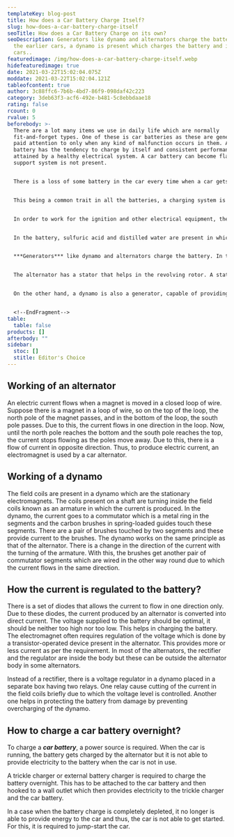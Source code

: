 ```yaml
---
templateKey: blog-post
title: How does a Car Battery Charge Itself?
slug: how-does-a-car-battery-charge-itself
seoTitle: How does a Car Battery Charge on its own?
seoDescription: Generators like dynamo and alternators charge the battery. In
  the earlier cars, a dynamo is present which charges the battery and in modern
  cars..
featuredimage: /img/how-does-a-car-battery-charge-itself.webp
hidefeaturedimage: true
date: 2021-03-22T15:02:04.075Z
moddate: 2021-03-22T15:02:04.121Z
tableofcontent: true
author: 3c88ffc6-7b6b-4bd7-86f9-098daf42c223
category: 3deb63f3-acf6-492e-b481-5c8ebbdaae18
rating: false
rcount: 0
rvalue: 5
beforebody: >-
  There are a lot many items we use in daily life which are normally
  fit-and-forget types. One of these is car batteries as these are generally
  paid attention to only when any kind of malfunction occurs in them. A car
  battery has the tendency to charge by itself and consistent performance can be
  attained by a healthy electrical system. A car battery can become flat if the
  support system is not present.


  There is a loss of some battery in the car every time when a car gets started or use of battery while the car is off. At this point, the internal resistance of the battery comes into play which has the capacity to make the battery run flat.


  This being a common trait in all the batteries, a charging system is to be present. In a car, an alternator is the most important component of the charging system. It is present in the engine which helps in charging the battery by converting the power of the engine into electrical energy.


  In order to work for the ignition and other electrical equipment, there is the use of electricity by the car. There is a rechargeable battery along with a charging system in the car due to which there is no running down of the battery in the car.


  In the battery, sulfuric acid and distilled water are present in which lead plates are immersed. To each of the terminals, half of these plates are connected. A chemical reaction occurs due to the electricity supplied which helps in depositing extra lead on one set of plates. This extra lead then dissolves from the plates when electricity is supplied to the battery due to which an electric current is produced.


  ***Generators*** like dynamo and alternators charge the battery. In the earlier cars, a dynamo is present which charges the battery and in modern cars, an alternator is present. Both of these are controlled by a belt present in the engine.


  The alternator has a stator that helps in the revolving rotor. A stator is actually a stationary set of wire coil winding and a rotor is an electromagnet containing carbon or copper-carbon brushes through which a small amount of electricity is supplied. In the stator coils, much electricity is generated due to the rotation of the electromagnet. With each turning of the rotor, the direction of flow of the electricity changes and so the electricity generated is called alternating current. But it has to be direct and flow in one direction due to which it needs to be rectified.


  On the other hand, a dynamo is also a generator, capable of providing direct current but it is heavy than an alternator and produces less efficient current


  <!--EndFragment-->
table:
  table: false
products: []
afterbody: ""
sidebar:
  stoc: []
  stitle: Editor's Choice
---
```

## **Working of an alternator**

An electric current flows when a magnet is moved in a closed loop of wire. Suppose there is a magnet in a loop of wire, so on the top of the loop, the north pole of the magnet passes, and in the bottom of the loop, the south pole passes. Due to this, the current flows in one direction in the loop. Now, until the north pole reaches the bottom and the south pole reaches the top, the current stops flowing as the poles move away. Due to this, there is a flow of current in opposite direction. Thus, to produce electric current, an electromagnet is used by a car alternator.

## **Working of a dynamo**

The field coils are present in a dynamo which are the stationary electromagnets. The coils present on a shaft are turning inside the field coils known as an armature in which the current is produced. In the dynamo, the current goes to a commutator which is a metal ring in the segments and the carbon brushes in spring-loaded guides touch these segments. There are a pair of brushes touched by two segments and these provide current to the brushes. The dynamo works on the same principle as that of the alternator. There is a change in the direction of the current with the turning of the armature. With this, the brushes get another pair of commutator segments which are wired in the other way round due to which the current flows in the same direction.

## **How the current is regulated to the battery?**

There is a set of diodes that allows the current to flow in one direction only. Due to these diodes, the current produced by an alternator is converted into direct current. The voltage supplied to the battery should be optimal, it should be neither too high nor too low. This helps in charging the battery. The electromagnet often requires regulation of the voltage which is done by a transistor-operated device present in the alternator. This provides more or less current as per the requirement. In most of the alternators, the rectifier and the regulator are inside the body but these can be outside the alternator body in some alternators.

Instead of a rectifier, there is a voltage regulator in a dynamo placed in a separate box having two relays. One relay cause cutting of the current in the field coils briefly due to which the voltage level is controlled. Another one helps in protecting the battery from damage by preventing overcharging of the dynamo.

## **How to charge a car battery overnight**?

To charge a ***car battery***, a power source is required. When the car is running, the battery gets charged by the alternator but it is not able to provide electricity to the battery when the car is not in use.

A trickle charger or external battery charger is required to charge the battery overnight. This has to be attached to the car battery and then hooked to a wall outlet which then provides electricity to the trickle charger and the car battery.

In a case when the battery charge is completely depleted, it no longer is able to provide energy to the car and thus, the car is not able to get started. For this, it is required to jump-start the car.